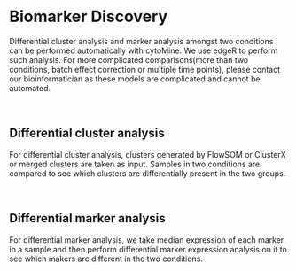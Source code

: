 <br class="long"/>

# Biomarker Discovery

Differential cluster analysis and marker analysis amongst two conditions can be performed automatically with cytoMine. We use edgeR to perform such analysis. For more complicated comparisons(more than two conditions, batch effect correction or multiple time points), please contact our bioinformatician as these models are complicated and cannot be automated.

<br>

## Differential cluster analysis
For differential cluster analysis, clusters generated by FlowSOM or ClusterX or merged clusters are taken as input. Samples in two conditions are compared to see which clusters are differentially present in the two groups.

<br>

## Differential marker analysis
For differential marker analysis, we take median expression of each marker in a sample and then perform differential marker expression analysis on it to see which makers are different in the two conditions. 

